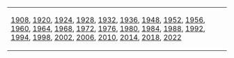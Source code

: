 {| class="toccolours"
|- align=center
| [[:Category:1908年夏季奧林匹克運動會花式滑冰選手|1908]], [[:Category:1920年夏季奧林匹克運動會花式滑冰選手|1920]], [[:Category:1924年冬季奧林匹克運動會花式滑冰選手|1924]], [[:Category:1928年冬季奧林匹克運動會花式滑冰選手|1928]], [[:Category:1932年冬季奧林匹克運動會花式滑冰選手|1932]], [[:Category:1936年冬季奧林匹克運動會花式滑冰選手|1936]], [[:Category:1948年冬季奧林匹克運動會花式滑冰選手|1948]], [[:Category:1952年冬季奧林匹克運動會花式滑冰選手|1952]], [[:Category:1956年冬季奧林匹克運動會花式滑冰選手|1956]], [[:Category:1960年冬季奧林匹克運動會花式滑冰選手|1960]], [[:Category:1964年冬季奧林匹克運動會花式滑冰選手|1964]], [[:Category:1968年冬季奧林匹克運動會花式滑冰選手|1968]], [[:Category:1972年冬季奧林匹克運動會花式滑冰選手|1972]], [[:Category:1976年冬季奧林匹克運動會花式滑冰選手|1976]], [[:Category:1980年冬季奧林匹克運動會花式滑冰選手|1980]], [[:Category:1984年冬季奧林匹克運動會花式滑冰選手|1984]], [[:Category:1988年冬季奧林匹克運動會花式滑冰選手|1988]], [[:Category:1992年冬季奧林匹克運動會花式滑冰選手|1992]], [[:Category:1994年冬季奧林匹克運動會花式滑冰選手|1994]], [[:Category:1998年冬季奧林匹克運動會花式滑冰選手|1998]], [[:Category:2002年冬季奧林匹克運動會花式滑冰選手|2002]], [[:Category:2006年冬季奧林匹克運動會花式滑冰選手|2006]], [[:Category:2010年冬季奧林匹克運動會花式滑冰選手|2010]], [[:Category:2014年冬季奧林匹克運動會花式滑冰選手|2014]], [[:Category:2018年冬季奧林匹克運動會花式滑冰選手|2018]], [[:Category:2022年冬季奥林匹克运动会花样滑冰选手|2022]]
|}<noinclude>
{{Documentation}}
<!-- PLEASE ADD THIS TEMPLATE'S CATEGORIES AND INTERWIKIS TO THE /doc SUBPAGE, THANKS -->
</noinclude>